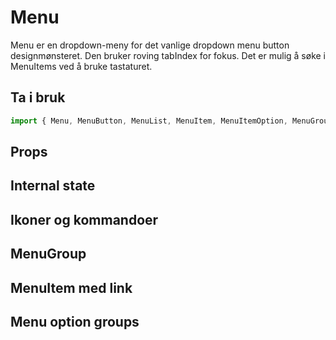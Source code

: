 
<Meta of={MenuStories} />

# Menu

Menu er en dropdown-meny for det vanlige dropdown menu button designmønsteret. Den bruker roving tabIndex for fokus. Det er mulig å søke i MenuItems ved å bruke tastaturet.

## Ta i bruk

```jsx
import { Menu, MenuButton, MenuList, MenuItem, MenuItemOption, MenuGroup, MenuOptionGr } from "@kvib/react";
```

## Props

<KvibProvider>
  <Card variant="outline">
    <CardBody>
      <Story of={MenuStories.Menu} />
    </CardBody>
  </Card>
</KvibProvider>

<Source code={MenuStrings.MenuString} dark />
<Controls of={MenuStories.Menu} />

## Internal state

<KvibProvider>
  <Card variant="outline">
    <CardBody>
      <Story of={MenuStories.MenuState} />
    </CardBody>
  </Card>
</KvibProvider>

<Source code={MenuStrings.MenuStateString} dark />

## Ikoner og kommandoer

<KvibProvider>
  <Card variant="outline">
    <CardBody>
      <Story of={MenuStories.MenuIconsCommands} />
    </CardBody>
  </Card>
</KvibProvider>

<Source code={MenuStrings.MenuIconsCommandsString} dark />

## MenuGroup

<KvibProvider>
  <Card variant="outline">
    <CardBody>
      <Story of={MenuStories.MenuGroup} />
    </CardBody>
  </Card>
</KvibProvider>

<Source code={MenuStrings.MenuGroupString} dark />

## MenuItem med link

<KvibProvider>
  <Card variant="outline">
    <CardBody>
      <Story of={MenuStories.MenuLink} />
    </CardBody>
  </Card>
</KvibProvider>

<Source code={MenuStrings.MenuLinkString} dark />

## Menu option groups

<KvibProvider>
  <Card variant="outline">
    <CardBody>
      <Story of={MenuStories.MenuOptionGroups} />
    </CardBody>
  </Card>
</KvibProvider>

<Source code={MenuStrings.MenuOptionGroupsString} dark />
